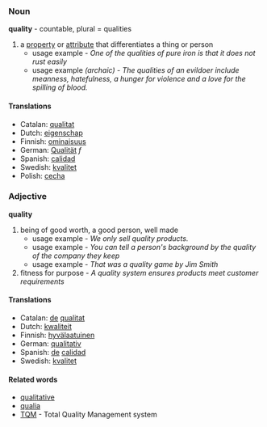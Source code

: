 ===Noun===
'''quality''' - countable, plural = qualities
#a [[property]] or [[attribute]] that differentiates a thing or person
#*usage example - ''One of the qualities of pure iron is that it does not rust easily''
#*usage example ''(archaic) - The qualities of an evildoer include meanness, hatefulness, a hunger for violence and a love for the spilling of blood.''

====Translations====
*Catalan: [[qualitat]]
*Dutch: [[eigenschap]]
*Finnish: [[ominaisuus]]
*German: [[Qualität]] ''f''
*Spanish: [[calidad]]
*Swedish: [[kvalitet]]
*Polish: [[cecha]]

===Adjective===
'''quality'''
#being of good worth, a good person, well made
#*usage example - ''We only sell quality products.''
#*usage example - ''You can tell a person's background by the quality of the company they keep''
#*usage example - ''That was a quality game by Jim Smith''
#fitness for purpose - ''A quality system ensures products meet customer requirements''

====Translations====
*Catalan: [[de]] [[qualitat]]
*Dutch: [[kwaliteit]]
*Finnish: [[hyvälaatuinen]]
*German: [[qualitativ]]
*Spanish: [[de]] [[calidad]]
*Swedish: [[kvalitet]]

==== Related words ====
*[[qualitative]]
*[[qualia]]
*[[TQM]] - Total Quality Management system